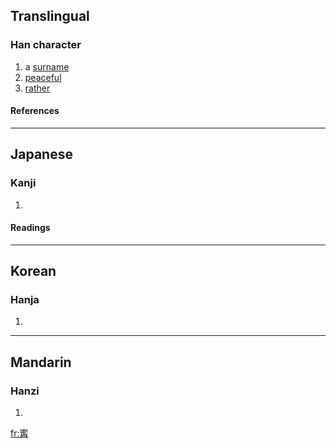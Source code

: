 ==Translingual==
===Han character===
{{Han char|rn=40|rad=宀|as=10|sn=13|four=|canj=十心竹月 (JPHB)}}
# a [[surname]]
# [[peaceful]]
# [[rather]]
====References====
{{Han ref|kx=0289.250|dkj=07255|dj=0573.160|hdz=20946.100|uh=5BD7|ud=23511}}
----
==Japanese==
===Kanji===
{{ja-kanji|grade=|rs=宀10}}
# {{defn|Japanese}} 
====Readings====
{{ja-readings|on=[[ねい]] (nei), [[にゅう]] (nyū)|kun=[[ねがい]] (negai)}}
----
==Korean==
===Hanja===
{{ko-hanja|hangeul=녕|rv=nyeong|mr=nyŏng}}
# {{defn|Korean}}
----
==Mandarin==
===Hanzi===
{{cmn-hanzi|pin=[[níng]] ([[ning2]])|wg=ning<sup>2</sup>}}
# {{defn|Mandarin}}

[[fr:寗]]